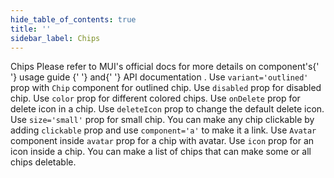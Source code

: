 ```yaml
---
hide_table_of_contents: true
title: ''
sidebar_label: Chips
---
```




<Grid container spacing={6}>
  <Grid item xs={12}>
    <Typography variant='h5'>Chips</Typography>
    <Typography variant='body2'>
      Please refer to MUI&#39;s official docs for more details on component&#39;s{' '}
      <Link href='https://mui.com/material-ui/react-chip/' target='_blank' rel='noopener noreferrer' className='no-underline'>
        usage guide
      </Link>{' '}
      and{' '}
      <Link href='https://mui.com/material-ui/api/chip/' target='_blank' rel='noopener noreferrer' className='no-underline'>
        API documentation
      </Link>
      .
    </Typography>
  </Grid>
  <Grid item xs={12} md={6}>
    <CardSnippet
      title="Chip Variants"
      code={SourceCodeChipsVariants}
    >
      <Typography sx={{ mb: 4 }}>
        Use <code>variant='outlined'</code> prop with <code>Chip</code> component for outlined chip.
      </Typography>
      <ChipsVariants />
    </CardSnippet>
  </Grid>
  <Grid item xs={12} md={6}>
    <CardSnippet
      title="Disabled Chips"
      code={SourceCodeChipsDisabled}
    >
      <Typography sx={{ mb: 4 }}>
        Use <code>disabled</code> prop for disabled chip.
      </Typography>
      <ChipsDisabled />
    </CardSnippet>
  </Grid>
  <Grid item xs={12} md={6}>
    <CardSnippet
      title="Colors"
      code={SourceCodeChipsColors}
    >
      <Typography sx={{ mb: 4 }}>
        Use <code>color</code> prop for different colored chips.
      </Typography>
      <ChipsColors />
    </CardSnippet>
  </Grid>
  <Grid item xs={12} md={6}>
    <CardSnippet
      title="onDelete"
      code={SourceCodeChipsOnDelete}
    >
      <Typography sx={{ mb: 4 }}>
        Use <code>onDelete</code> prop for delete icon in a chip. Use <code>deleteIcon</code> prop to change the default delete icon.
      </Typography>
      <ChipsOnDelete />
    </CardSnippet>
  </Grid>
  <Grid item xs={12} md={6}>
    <CardSnippet
      title="Chip Sizes"
      code={SourceCodeChipsSizes}
    >
      <Typography sx={{ mb: 4 }}>
        Use <code>size='small'</code> prop for small chip.
      </Typography>
      <ChipsSizes />
    </CardSnippet>
  </Grid>
  <Grid item xs={12} md={6}>
    <CardSnippet
      title="Clickable Chip"
      code={SourceCodeChipsClickable}
    >
      <Typography sx={{ mb: 4 }}>
        You can make any chip clickable by adding <code>clickable</code> prop and use <code>component='a'</code> to make it a link.
      </Typography>
      <ChipsClickable />
    </CardSnippet>
  </Grid>
  <Grid item xs={12} md={6}>
    <CardSnippet
      title="Chip with Avatar"
      code={SourceCodeChipsAvatar}
    >
      <Typography sx={{ mb: 4 }}>
        Use <code>Avatar</code> component inside <code>avatar</code> prop for a chip with avatar.
      </Typography>
      <ChipsAvatar />
    </CardSnippet>
  </Grid>
  <Grid item xs={12} md={6}>
    <CardSnippet
      title="Icon Chip"
      code={SourceCodeChipsIcon}
    >
      <Typography sx={{ mb: 4 }}>
        Use <code>icon</code> prop for an icon inside a chip.
      </Typography>
      <ChipsIcon />
    </CardSnippet>
  </Grid>
  <Grid item xs={12}>
    <CardSnippet
      title="Chips Array"
      code={SourceCodeChipsArray}
    >
      <Typography sx={{ mb: 4 }}>
        You can make a list of chips that can make some or all chips deletable.
      </Typography>
      <ChipsArray />
    </CardSnippet>
  </Grid>
</Grid>